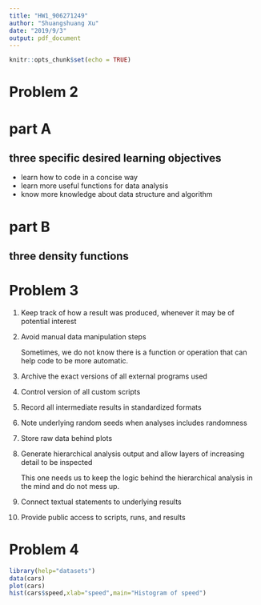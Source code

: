```yaml
---
title: "HW1_906271249"
author: "Shuangshuang Xu"
date: "2019/9/3"
output: pdf_document
---
```


```r
knitr::opts_chunk$set(echo = TRUE)
```
# Problem 2
# part A
## three specific desired learning objectives

* learn how to code in a concise way
* learn more useful functions for data analysis
* know more knowledge about data structure and algorithm

# part B
## three density functions
\begin{eqnarray}
f(x) &=& \frac{1}{\sqrt{2\Pi} *\sigma} *e^{-\frac{(x-\mu)^2}{2\sigma^2}} x\in(-\infty,+\infty) \\
 &=& \frac{1}{2}   x\in[0,2] \\
 &=& \frac{e^{-\lambda}\lambda^{x}}{x!}  x\in{0,1,2,3...}
\end{eqnarray}


# Problem 3
1. Keep track of how a result was produced, whenever it may be of potential interest

2. Avoid manual data manipulation steps

    Sometimes, we do not know there is a function or operation that can help code to be more automatic.
  
3. Archive the exact versions of all external programs used
4. Control version of all custom scripts
5. Record all intermediate results in standardized formats
6. Note underlying random seeds when analyses includes randomness
7. Store raw data behind plots
8. Generate hierarchical analysis output and allow layers of increasing detail to be inspected

    This one needs us to keep the logic behind the hierarchical analysis in the mind and do not mess up.
9. Connect textual statements to underlying results
10. Provide public access to scripts, runs, and results


# Problem 4
```r
library(help="datasets")
data(cars)
plot(cars)
hist(cars$speed,xlab="speed",main="Histogram of speed")
```




